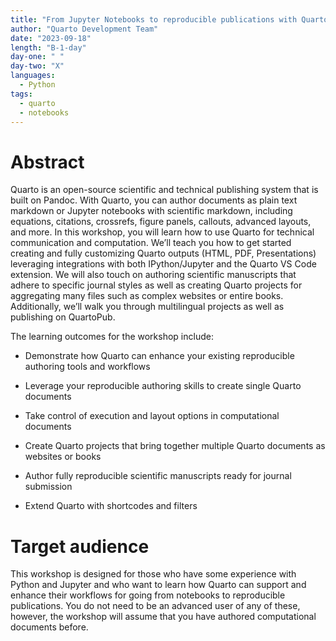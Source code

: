 ```yaml
---
title: "From Jupyter Notebooks to reproducible publications with Quarto"
author: "Quarto Development Team"
date: "2023-09-18"
length: "B-1-day"
day-one: " "
day-two: "X"
languages:
  - Python
tags:
  - quarto
  - notebooks
---
```


# Abstract

Quarto is an open-source scientific and technical publishing system that is built on Pandoc.
With Quarto, you can author documents as plain text markdown or Jupyter notebooks with scientific markdown, including equations, citations, crossrefs, figure panels, callouts, advanced layouts, and more.
In this workshop, you will learn how to use Quarto for technical communication and computation.
We'll teach you how to get started creating and fully customizing Quarto outputs (HTML, PDF, Presentations) leveraging integrations with both IPython/Jupyter and the Quarto VS Code extension.
We will also touch on authoring scientific manuscripts that adhere to specific journal styles as well as creating Quarto projects for aggregating many files such as complex websites or entire books.
Additionally, we'll walk you through multilingual projects as well as publishing on QuartoPub.

The learning outcomes for the workshop include:

-   Demonstrate how Quarto can enhance your existing reproducible authoring tools and workflows

-   Leverage your reproducible authoring skills to create single Quarto documents

-   Take control of execution and layout options in computational documents

-   Create Quarto projects that bring together multiple Quarto documents as websites or books

-   Author fully reproducible scientific manuscripts ready for journal submission

-   Extend Quarto with shortcodes and filters

# Target audience

This workshop is designed for those who have some experience with Python and Jupyter and who want to learn how Quarto can support and enhance their workflows for going from notebooks to reproducible publications.
You do not need to be an advanced user of any of these, however, the workshop will assume that you have authored computational documents before.

\
